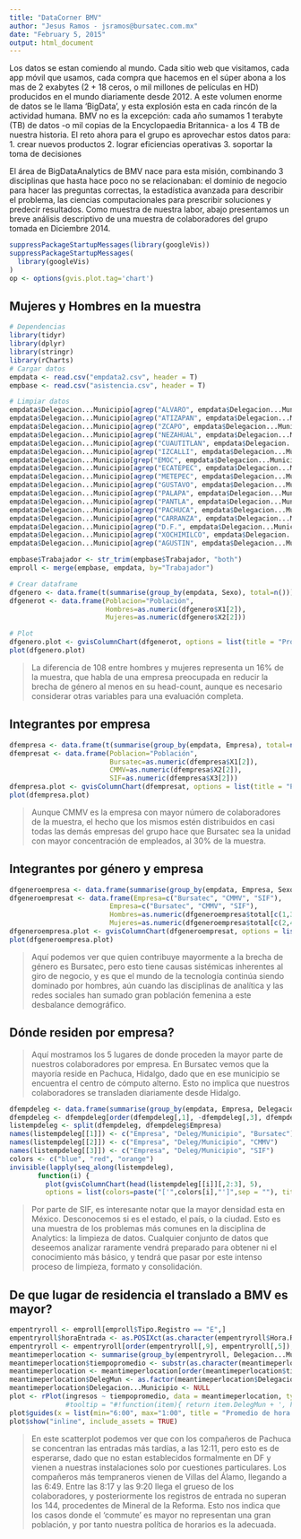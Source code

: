 ```yaml
---
title: "DataCorner BMV"
author: "Jesus Ramos - jsramos@bursatec.com.mx"
date: "February 5, 2015"
output: html_document
---
```

Los datos se estan comiendo al mundo. Cada sitio web que visitamos, cada app móvil que usamos, cada compra que hacemos en el súper abona a los mas de 2 exabytes (2 + 18 ceros, o mil millones de películas en HD) producidos en el mundo diariamente desde 2012. A este volumen enorme de datos se le llama 'BigData', y esta explosión esta en cada rincón de la actividad humana. BMV no es la excepción: cada año sumamos 1 terabyte (TB) de datos -o mil copias de la Encyclopaedia Britannica- a los 4 TB de nuestra historia. El reto ahora para el grupo es aprovechar estos datos para:
1. crear nuevos productos
2. lograr eficiencias operativas
3. soportar la toma de decisiones

El área de BigDataAnalytics de BMV nace para esta misión, combinando 3 disciplinas que hasta hace poco no se relacionaban: el dominio de negocio para hacer las preguntas correctas, la estadística avanzada para describir el problema, las ciencias computacionales para prescribir soluciones y predecir resultados. Como muestra de nuestra labor, abajo presentamos un breve análisis descriptivo de una muestra de colaboradores del grupo tomada en Diciembre 2014.

```r
suppressPackageStartupMessages(library(googleVis))
suppressPackageStartupMessages(
  library(googleVis)
)
op <- options(gvis.plot.tag='chart')
```

## Mujeres y Hombres en la muestra
```r
# Dependencias
library(tidyr)
library(dplyr)
library(stringr)
library(rCharts)
# Cargar datos
empdata <- read.csv("empdata2.csv", header = T)
empbase <- read.csv("asistencia.csv", header = T)

# Limpiar datos
empdata$Delegacion...Municipio[agrep("ALVARO", empdata$Delegacion...Municipio)] <- "ALVAROOBREGON"
empdata$Delegacion...Municipio[agrep("ATIZAPAN", empdata$Delegacion...Municipio)] <- "ATIZAPAN"
empdata$Delegacion...Municipio[agrep("ZCAPO", empdata$Delegacion...Municipio)] <- "AZCAPOTZALCO"
empdata$Delegacion...Municipio[agrep("NEZAHUAL", empdata$Delegacion...Municipio)] <- "NEZAHUALCOYOTL"
empdata$Delegacion...Municipio[agrep("CUAUTITLAN", empdata$Delegacion...Municipio)] <- "CUAUTITLAN"
empdata$Delegacion...Municipio[agrep("IZCALLI", empdata$Delegacion...Municipio)] <- "CUAUTITLAN"
empdata$Delegacion...Municipio[grep("EMOC", empdata$Delegacion...Municipio)] <- "CUAUHTEMOC"
empdata$Delegacion...Municipio[agrep("ECATEPEC", empdata$Delegacion...Municipio)] <- "ECATEPEC"
empdata$Delegacion...Municipio[agrep("METEPEC", empdata$Delegacion...Municipio)] <- "METEPEC"
empdata$Delegacion...Municipio[agrep("GUSTAVO", empdata$Delegacion...Municipio)] <- "GUSTAVOAMADERO"
empdata$Delegacion...Municipio[agrep("PALAPA", empdata$Delegacion...Municipio)] <- "IZTAPALAPA"
empdata$Delegacion...Municipio[agrep("PANTLA", empdata$Delegacion...Municipio)] <- "TLALNEPANTLA"
empdata$Delegacion...Municipio[agrep("PACHUCA", empdata$Delegacion...Municipio)] <- "PACHUCA"
empdata$Delegacion...Municipio[agrep("CARRANZA", empdata$Delegacion...Municipio)] <- "VENUSTIANOCARRANZA"
empdata$Delegacion...Municipio[agrep("D.F.", empdata$Delegacion...Municipio)] <- "DISTRITOFEDERAL"
empdata$Delegacion...Municipio[agrep("XOCHIMILCO", empdata$Delegacion...Municipio)] <- "XOCHIMILCO"
empdata$Delegacion...Municipio[agrep("AGUSTIN", empdata$Delegacion...Municipio)] <- "SANAGUSTIN"

empbase$Trabajador <- str_trim(empbase$Trabajador, "both")
emproll <- merge(empbase, empdata, by="Trabajador")

# Crear dataframe
dfgenero <- data.frame(t(summarise(group_by(empdata, Sexo), total=n())), stringsAsFactors = F)
dfgenerot <- data.frame(Poblacion="Población", 
                        Hombres=as.numeric(dfgenero$X1[2]), 
                        Mujeres=as.numeric(dfgenero$X2[2]))

# Plot
dfgenero.plot <- gvisColumnChart(dfgenerot, options = list(title = "Proporción de Género en BMV"))
plot(dfgenero.plot)

```
> La diferencia de 108 entre hombres y mujeres representa un 16% de la muestra, que habla de una empresa preocupada en reducir la brecha de género al menos en su head-count, aunque es necesario considerar otras variables para una evaluación completa.

## Integrantes por empresa
```r
dfempresa <- data.frame(t(summarise(group_by(empdata, Empresa), total=n())), stringsAsFactors = F)
dfempresat <- data.frame(Poblacion="Población", 
                         Bursatec=as.numeric(dfempresa$X1[2]), 
                         CMMV=as.numeric(dfempresa$X2[2]), 
                         SIF=as.numeric(dfempresa$X3[2]))
dfempresa.plot <- gvisColumnChart(dfempresat, options = list(title = "Proporción de colaboradores por empresa"))
plot(dfempresa.plot)
```
> Aunque CMMV es la empresa con mayor número de colaboradores de la muestra, el hecho que los mismos estén distribuidos en casi todas las demás empresas del grupo hace que Bursatec sea la unidad con mayor concentración de empleados, al 30% de la muestra.

## Integrantes por género y empresa
```r
dfgeneroempresa <- data.frame(summarise(group_by(empdata, Empresa, Sexo), total=n()), stringsAsFactors = F)
dfgeneroempresat <- data.frame(Empresa=c("Bursatec", "CMMV", "SIF"), 
                         Empresa=c("Bursatec", "CMMV", "SIF"), 
                         Hombres=as.numeric(dfgeneroempresa$total[c(1,3,5)]),
                         Mujeres=as.numeric(dfgeneroempresa$total[c(2,4,6)]))
dfgeneroempresa.plot <- gvisColumnChart(dfgeneroempresat, options = list(title = "Proporción de colaboradores por genero por empresa"))
plot(dfgeneroempresa.plot)
```
> Aquí podemos ver que quien contribuye mayormente a la brecha de género es Bursatec, pero esto tiene causas sistémicas inherentes al giro de negocio, y es que el mundo de la tecnología continúa siendo dominado por hombres, aún cuando las disciplinas de analítica y las redes sociales han sumado gran población femenina a este desbalance demográfico.

## Dónde residen por empresa?
> Aquí mostramos los 5 lugares de donde proceden la mayor parte de nuestros colaboradores por empresa. En Bursatec vemos que la mayoría reside en Pachuca, Hidalgo, dado que en ese municipio se encuentra el centro de cómputo alterno. Esto no implica que nuestros colaboradores se transladen diariamente desde Hidalgo.

```r
dfempdeleg <- data.frame(summarise(group_by(empdata, Empresa, Delegacion...Municipio), total=n()), stringsAsFactors = F)
dfempdeleg <- dfempdeleg[order(dfempdeleg[,1], -dfempdeleg[,3], dfempdeleg[,2]), ]
listempdeleg <- split(dfempdeleg, dfempdeleg$Empresa)
names(listempdeleg[[1]]) <- c("Empresa", "Deleg/Municipio", "Bursatec")
names(listempdeleg[[2]]) <- c("Empresa", "Deleg/Municipio", "CMMV")
names(listempdeleg[[3]]) <- c("Empresa", "Deleg/Municipio", "SIF")
colors <- c("blue", "red", "orange")
invisible(lapply(seq_along(listempdeleg), 
       function(i) {
         plot(gvisColumnChart(head(listempdeleg[[i]][,2:3], 5), 
         options = list(colors=paste("['",colors[i],"']",sep = ""), title = paste("Delegaciones y municipios donde habitan nuestros colaboradores de", names(listempdeleg[[i]][3])))))}))
```
> Por parte de SIF, es interesante notar que la mayor densidad esta en México. Desconocemos si es el estado, el país, o la ciudad. Esto es una muestra de los problemas más comunes en la disciplina de Analytics: la limpieza de datos. Cualquier conjunto de datos que deseemos analizar raramente vendrá preparado para obtener ni el conocimiento más básico, y tendrá que pasar por este intenso proceso de limpieza, formato y consolidación.

## De que lugar de residencia el translado a BMV es mayor?
```r
empentryroll <- emproll[emproll$Tipo.Registro == "E",]
empentryroll$horaEntrada <- as.POSIXct(as.character(empentryroll$Hora.Reg), format="%H:%M")
empentryroll <- empentryroll[order(empentryroll[,9], empentryroll[,5]), ]
meantimeperlocation <- summarise(group_by(empentryroll, Delegacion...Municipio), tiempopromedio=mean(horaEntrada), ingresos=n())
meantimeperlocation$tiempopromedio <- substr(as.character(meantimeperlocation$tiempopromedio), 12, 19)
meantimeperlocation <- meantimeperlocation[order(meantimeperlocation$tiempopromedio), ]
meantimeperlocation$DelegMun <- as.factor(meantimeperlocation$Delegacion...Municipio)
meantimeperlocation$Delegacion...Municipio <- NULL
plot <- rPlot(ingresos ~ tiempopromedio, data = meantimeperlocation, type = "point", color = "DelegMun")
              #tooltip = "#!function(item){ return item.DelegMun + ', hora llegada prom: ' + item.tiempopromedio + ', ingresos: ' + item.ingresos}!#")
plot$guides(x = list(min="6:00", max="1:00", title = "Promedio de hora de entrada"), y = list(min=-1, max=1000,title="Registros de entrada"))
plot$show("inline", include_assets = TRUE)
```
> En este scatterplot podemos ver que con los compañeros de Pachuca se concentran las entradas más tardías, a las 12:11, pero esto es de esperarse, dado que no estan establecidos formalmente en DF y vienen a nuestras instalaciones solo por cuestiones particulares. Los compañeros más tempraneros vienen de Villas del Álamo, llegando a las 6:49. Entre las 8:17 y las 9:20 llega el grueso de los colaboradores, y posteriormente los registros de entrada no superan los 144, procedentes de Mineral de la Reforma. Esto nos indica que los casos donde el 'commute' es mayor no representan una gran población, y por tanto nuestra política de horarios es la adecuada.